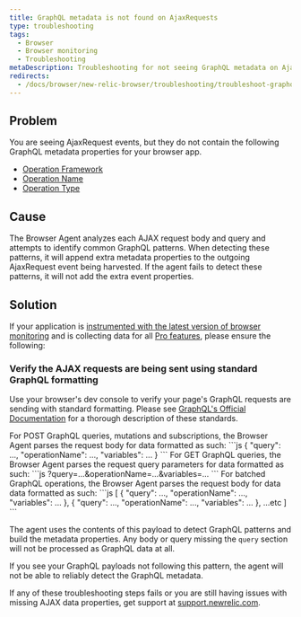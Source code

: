 ```yaml
---
title: GraphQL metadata is not found on AjaxRequests
type: troubleshooting
tags:
  - Browser
  - Browser monitoring
  - Troubleshooting
metaDescription: Troubleshooting for not seeing GraphQL metadata on AjaxRequest events for your browser app.
redirects:
  - /docs/browser/new-relic-browser/troubleshooting/troubleshoot-graphql-collection
---
```


## Problem

You are seeing AjaxRequest events, but they do not contain the following GraphQL metadata properties for your browser app.
* [Operation Framework](https://docs.newrelic.com/attribute-dictionary/?event=AjaxRequest&attribute=operationFramework)
* [Operation Name](https://docs.newrelic.com/attribute-dictionary/?event=AjaxRequest&attribute=operationName)
* [Operation Type](https://docs.newrelic.com/attribute-dictionary/?event=AjaxRequest&attribute=operationType)

## Cause

The Browser Agent analyzes each AJAX request body and query and attempts to identify common GraphQL patterns. When detecting these patterns, it will append extra metadata properties to the outgoing AjaxRequest event being harvested. If the agent fails to detect these patterns, it will not add the extra event properties.

## Solution

If your application is [instrumented with the latest version of browser monitoring](/docs/browser/new-relic-browser/installation-configuration/troubleshooting-browser-monitoring-installation) and is collecting data for all [Pro features](/docs/browser/new-relic-browser/browser-pro-features), please ensure the following:


### Verify the AJAX requests are being sent using standard GraphQL formatting
Use your browser's dev console to verify your page's GraphQL requests are sending with standard formatting. Please see [GraphQL's Official Documentation](https://graphql.org/learn/serving-over-http/#post-request) for a thorough description of these standards.

<CollapserGroup>
  <Collapser
      id="post"
      title="GraphQL POST Requests"
    >
    For POST GraphQL queries, mutations and subscriptions, the Browser Agent parses the request body for data formatted as such:
    ```js
      {
        "query": ...,
        "operationName": ...,
        "variables": ... 
      }
    ```
  </Collapser>
  <Collapser
        id="get"
        title="GraphQL GET Requests"
    >
    For GET GraphQL queries, the Browser Agent parses the request query parameters for data formatted as such:
    ```js
      ?query=...&operationName=...&variables=...
    ```
  </Collapser>
  <Collapser
        id="batch"
        title="GraphQL Batched POST Requests"
    >
    For batched GraphQL operations, the Browser Agent parses the request body for data data formatted as such:
    ```js
      [
        {
          "query": ...,
          "operationName": ...,
          "variables": ... 
        },
        {
          "query": ...,
          "operationName": ...,
          "variables": ... 
        },
        ...etc
      ]
    ```
  </Collapser>
</CollapserGroup>

The agent uses the contents of this payload to detect GraphQL patterns and build the metadata properties. Any body or query missing the `query` section will not be processed as GraphQL data at all.

If you see your GraphQL payloads not following this pattern, the agent will not be able to reliably detect the GraphQL metadata.
  

If any of these troubleshooting steps fails or you are still having issues with missing AJAX data properties, get support at [support.newrelic.com](https://support.newrelic.com).


